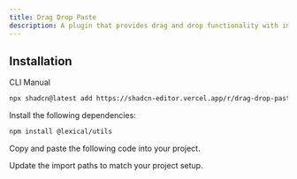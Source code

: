 ```yaml
---
title: Drag Drop Paste
description: A plugin that provides drag and drop functionality with image paste support.
---
```


<ComponentPreview
  name="drag-drop-paste-plugin-demo"
  className="[&_.preview>[data-orientation=vertical]]:sm:max-w-[70%]"
  description="A plugin that provides drag and drop functionality with image paste support."
/>

## Installation

<Tabs defaultValue="cli">

<TabsList>
  <TabsTrigger value="cli">CLI</TabsTrigger>
  <TabsTrigger value="manual">Manual</TabsTrigger>
</TabsList>

<TabsContent value="cli">

```bash
npx shadcn@latest add https://shadcn-editor.vercel.app/r/drag-drop-paste-plugin.json
```

</TabsContent>

<TabsContent value="manual">

<Steps>

<Step>Install the following dependencies:</Step>

```bash
npm install @lexical/utils
```

<Step>Copy and paste the following code into your project.</Step>

<ComponentSource name="drag-drop-paste-plugin" />

<Step>Update the import paths to match your project setup.</Step>

</Steps>

</TabsContent>

</Tabs>